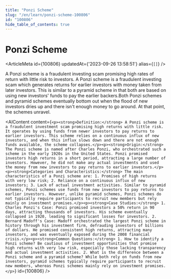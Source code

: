 ```yaml
---
title: "Ponzi Scheme"
slug: "/en/learn/ponzi-scheme-100806"
id: "100806"
hide_table_of_contents: true
---
```



# Ponzi Scheme

<ArticleMeta id={100806} updatedAt={'2023-09-26 13:58:51'} alias={`[]`} />
<div className='border-solid border-b border-t-0 my-4 border-[var(--ifm-color-gray-300)]' />

A Ponzi scheme is a fraudulent investing scam promising high rates of return with little risk to investors. A Ponzi scheme is a fraudulent investing scam which generates returns for earlier investors with money taken from later investors. This is similar to a pyramid scheme in that both are based on using new investors' funds to pay the earlier backers.Both Ponzi schemes and pyramid schemes eventually bottom out when the flood of new investors dries up and there isn't enough money to go around. At that point, the schemes unravel.

<AIContent content={`<p><strong>Definition:</strong> A Ponzi scheme is a fraudulent investment scam promising high returns with little risk. It operates by using funds from newer investors to pay returns to earlier investors. This scheme relies on a continuous influx of new investors, and when this influx slows down and there are not enough funds available, the scheme collapses.</p><p><strong>Origin:</strong> The Ponzi scheme is named after Charles Ponzi, who orchestrated such a scheme in the early 1920s in the United States. Ponzi promised investors high returns in a short period, attracting a large number of investors. However, he did not make any actual investments and used the money from new investors to pay returns to earlier investors.</p><p><strong>Categories and Characteristics:</strong> The main characteristics of a Ponzi scheme are: 1. Promises of high returns with very low risk; 2. Reliance on a continuous influx of new investors; 3. Lack of actual investment activities. Similar to pyramid schemes, Ponzi schemes use funds from new investors to pay returns to earlier investors. However, unlike pyramid schemes, Ponzi schemes do not typically require participants to recruit new members but rely mainly on investment promises.</p><p><strong>Case Studies:</strong> 1. Charles Ponzi's Case: Ponzi promised investors a 50% return in 90 days, attracting thousands of investors. His scheme eventually collapsed in 1920, leading to significant losses for investors. 2. Bernard Madoff's Case: Madoff orchestrated the largest Ponzi scheme in history through his investment firm, defrauding investors of billions of dollars. He promised consistent high returns, attracting many investors, and was eventually exposed during the 2008 financial crisis.</p><p><strong>Common Questions:</strong> 1. How to identify a Ponzi scheme? Be cautious of investment opportunities that promise high returns with very low risk, especially those lacking transparency and actual investment activities. 2. What is the difference between a Ponzi scheme and a pyramid scheme? While both rely on funds from new investors, pyramid schemes typically require participants to recruit new members, whereas Ponzi schemes mainly rely on investment promises.</p>`} id={100806} />
